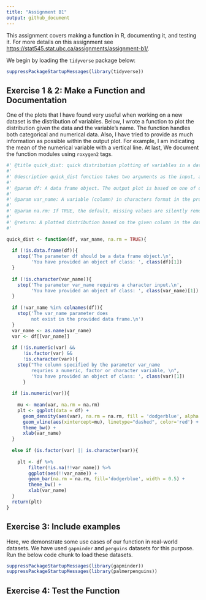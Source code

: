 ```yaml
---
title: "Assignment B1"
output: github_document
---
```


This assignment covers making a function in R, documenting it, and testing it. For more details on this assignment see <https://stat545.stat.ubc.ca/assignments/assignment-b1/>.

We begin by loading the `tidyverse` package below:

```r
suppressPackageStartupMessages(library(tidyverse))
```


## Exercise 1 & 2: Make a Function and Documentation

One of the plots that I have found very useful when working on a new dataset is the distribution of variables. Below, I wrote a function to plot the distribution given the data and the variable's name. The function handles both categorical and numerical data. Also, I have tried to provide as much information as possible within the output plot. For example, I am indicating the mean of the numerical variable with a vertical line. At last, We document the function modules using `roxygen2` tags.

```r

#' @title quick_dist: quick distribution plotting of variables in a data frame
#' 
#' @description quick_dist function takes two arguments as the input, a data frame and one of its columns. It plots the distribution of the given variable in the dataset.
#' 
#' @param df: A data frame object. The output plot is based on one of df's variables. Since it should be a data frame, we have called it "df," the initials of the data frame.
#' 
#' @param var_name: A variable (column) in characters format in the provided data frame, df. It should be an object of numeric, factor (categorical), or character classes. If numeric, the output is the density plot of the distribution. If factor or character, the output is a bar chart of frequencies of categories. Since it reflects the name of a variable in characters (double quotations), we have called it "var_name" in the function's body.
#' 
#' @param na.rm: If TRUE, the default, missing values are silently removed. If FALSE, missing values are removed with a warning. We have got the name by putting together the words NA and remove.
#' 
#' @return: A plotted distribution based on the given column in the data frame input. Based on the class of input variable, it is either a density plot of the distribution or a bar chart of counts of categories.
#'  

quick_dist <- function(df, var_name, na.rm = TRUE){
  
  if (!is.data.frame(df)){
    stop('The parameter df should be a data frame object.\n',
         'You have provided an object of class: ', class(df)[1])
  }
  
  if (!is.character(var_name)){
    stop('The parameter var_name requires a character input.\n',
         'You have provided an object of class: ', class(var_name)[1])
  }
  
  if (!var_name %in% colnames(df)){
    stop('The var_name parameter does 
         not exist in the provided data frame.\n')
  }
  var_name <- as.name(var_name)
  var <- df[[var_name]]
  
  if (!is.numeric(var) &&
      !is.factor(var) &&
      !is.character(var)){
    stop("The column specified by the parameter var_name
         requries a numeric, factor or character variable, \n",
         'You have provided an object of class: ', class(var)[1])
      }
  
  if (is.numeric(var)){
    
    mu <- mean(var, na.rm = na.rm)
    plt <- ggplot(data = df) +
      geom_density(aes(var), na.rm = na.rm, fill = 'dodgerblue', alpha = 0.5) +
      geom_vline(aes(xintercept=mu), linetype="dashed", color='red') +
      theme_bw() +
      xlab(var_name)
  }
  
  else if (is.factor(var) || is.character(var)){
    
    plt <- df %>%
        filter(!is.na(!!var_name)) %>%
        ggplot(aes(!!var_name)) +
        geom_bar(na.rm = na.rm, fill='dodgerblue', width = 0.5) +
        theme_bw() +
        xlab(var_name)
  }
  return(plt)
}
```

## Exercise 3: Include examples 

Here, we demonstrate some use cases of our function in real-world datasets. We have used `gapminder` and `penguins` datasets for this purpose. Run the below code chunk to load these datasets.

```r

suppressPackageStartupMessages(library(gapminder))
suppressPackageStartupMessages(library(palmerpenguins))

```



## Exercise 4: Test the Function

```r

```

